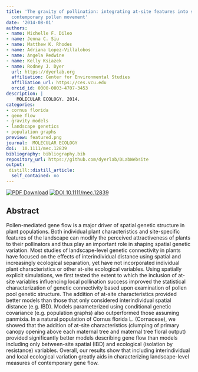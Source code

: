 ```yaml
---
title: 'The gravity of pollination: integrating at-site features into spatial analysis of
  contemporary pollen movement'
date: '2014-08-01'
authors:
- name: Michelle F. Dileo
- name: Jenna C. Siu
- name: Matthew K. Rhodes
- name: Adriana Lopez-Villalobos
- name: Angela Redwine
- name: Kelly Ksiazek
- name: Rodney J. Dyer
  url: https://dyerlab.org
  affiliation: Center for Environmental Studies
  affiliation_url: https://ces.vcu.edu
  orcid_id: 0000-0003-4707-3453
description: |
    MOLECULAR ECOLOGY. 2014.  
categories: 
- cornus florida
- gene flow
- gravity models
- landscape genetics
- population graphs
preview: featured.png
journal:  MOLECULAR ECOLOGY
doi:  10.1111/mec.12839
bibliography: bibliography.bib
repository_url: https://github.com/dyerlab/DLabWebsite
output:
 distill::distill_article:
  self_contained: no
---
```


 [![PDF Download](https://img.shields.io/badge/PDF-21B02C.svg)](https://drive.google.com/open?id=0B0T81CzLjtfPbkQ4bkN5M1J5ZFU) [![ DOI 10.1111/mec.12839](https://img.shields.io/badge/DOI-474747.svg)](https://doi.org/10.1111/mec.12839)


## Abstract

Pollen-mediated gene flow is a major driver of spatial genetic structure in plant populations. Both individual plant characteristics and site-specific features of the landscape can modify the perceived attractiveness of plants to their pollinators and thus play an important role in shaping spatial genetic variation. Most studies of landscape-level genetic connectivity in plants have focused on the effects of interindividual distance using spatial and increasingly ecological separation, yet have not incorporated individual plant characteristics or other at-site ecological variables. Using spatially explicit simulations, we first tested the extent to which the inclusion of at-site variables influencing local pollination success improved the statistical characterization of genetic connectivity based upon examination of pollen pool genetic structure. The addition of at-site characteristics provided better models than those that only considered interindividual spatial distance (e.g. IBD). Models parameterized using conditional genetic covariance (e.g. population graphs) also outperformed those assuming panmixia. In a natural population of Cornus florida L. (Cornaceae), we showed that the addition of at-site characteristics (clumping of primary canopy opening above each maternal tree and maternal tree floral output) provided significantly better models describing gene flow than models including only between-site spatial (IBD) and ecological (isolation by resistance) variables. Overall, our results show that including interindividual and local ecological variation greatly aids in characterizing landscape-level measures of contemporary gene flow.
